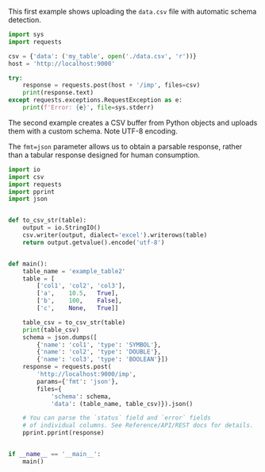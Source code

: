 This first example shows uploading the `data.csv` file with automatic schema
detection.

```python
import sys
import requests

csv = {'data': ('my_table', open('./data.csv', 'r'))}
host = 'http://localhost:9000'

try:
    response = requests.post(host + '/imp', files=csv)
    print(response.text)
except requests.exceptions.RequestException as e:
    print(f'Error: {e}', file=sys.stderr)
```

The second example creates a CSV buffer from Python objects and uploads them
with a custom schema. Note UTF-8 encoding.

The `fmt=json` parameter allows us to obtain a parsable response, rather than a
tabular response designed for human consumption.

```python
import io
import csv
import requests
import pprint
import json


def to_csv_str(table):
    output = io.StringIO()
    csv.writer(output, dialect='excel').writerows(table)
    return output.getvalue().encode('utf-8')


def main():
    table_name = 'example_table2'
    table = [
        ['col1', 'col2', 'col3'],
        ['a',    10.5,   True],
        ['b',    100,    False],
        ['c',    None,   True]]

    table_csv = to_csv_str(table)
    print(table_csv)
    schema = json.dumps([
        {'name': 'col1', 'type': 'SYMBOL'},
        {'name': 'col2', 'type': 'DOUBLE'},
        {'name': 'col3', 'type': 'BOOLEAN'}])
    response = requests.post(
        'http://localhost:9000/imp',
        params={'fmt': 'json'},
        files={
            'schema': schema,
            'data': (table_name, table_csv)}).json()

    # You can parse the `status` field and `error` fields
    # of individual columns. See Reference/API/REST docs for details.
    pprint.pprint(response)


if __name__ == '__main__':
    main()
```
